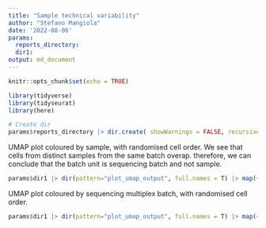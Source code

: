 ```yaml
---
title: "Sample technical variability"
author: "Stefano Mangiola"
date: '2022-08-06'
params:
  reports_directory:
  dir1: 
output: md_document
---
```


```r
knitr::opts_chunk$set(echo = TRUE)

library(tidyverse)
library(tidyseurat)
library(here)

# Create dir
params$reports_directory |> dir.create( showWarnings = FALSE, recursive = TRUE)

```



UMAP plot coloured by sample, with randomised cell order. We see that cells from distinct samples from the same batch overap. therefore, we can conclude that the batch unit is sequencing batch and not sample. 


```r
params$dir1 |> dir(pattern="plot_umap_output", full.names = T) |> map(~ readRDS(.x)[[1]] + ggtitle(.x))
```
UMAP plot coloured by sequencing multiplex batch, with randomised cell order.

```r
params$dir1 |> dir(pattern="plot_umap_output", full.names = T) |> map(~ readRDS(.x)[[2]] + ggtitle(.x))
```


